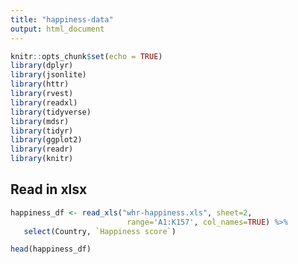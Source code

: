 ```yaml
---
title: "happiness-data"
output: html_document
---
```


```r
knitr::opts_chunk$set(echo = TRUE)
library(dplyr)
library(jsonlite)
library(httr)
library(rvest)
library(readxl)
library(tidyverse)
library(mdsr)   
library(tidyr)
library(ggplot2)
library(readr)
library(knitr)
```

## Read in xlsx

```r
happiness_df <- read_xls("whr-happiness.xls", sheet=2,
                          range='A1:K157', col_names=TRUE) %>% 
   select(Country, `Happiness score`)

head(happiness_df)
```


